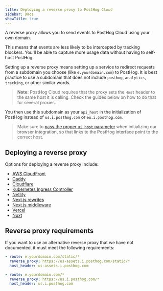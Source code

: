 ```yaml
---
title: Deploying a reverse proxy to PostHog Cloud
sidebar: Docs
showTitle: true
---
```


A reverse proxy allows you to send events to PostHog Cloud using your own domain.

This means that events are less likely to be intercepted by tracking blockers. You'll be able to capture more usage data without having to self-host PostHog.

Setting up a reverse proxy means setting up a service to redirect requests from a subdomain you choose (like `e.yourdomain.com`) to PostHog. It is best practice to use a subdomain that does not include `posthog`, `analytics`, `tracking`, or other similar words. 

> **Note:** PostHog Cloud requires that the proxy sets the `Host` header to the same host it is calling. Check the guides below on how to do that for several proxies.

You then use this subdomain as your `api_host` in the initialization of PostHog instead of `us.i.posthog.com` or `eu.i.posthog.com`.

> Make sure to [pass the proper `ui_host` parameter](/docs/libraries/js#config) when initializing our browser integration, so that links to the PostHog interface point to the correct host.

## Deploying a reverse proxy

Options for deploying a reverse proxy include:

- [AWS CloudFront](/docs/advanced/proxy/cloudfront)
- [Caddy](/docs/advanced/proxy/caddy)
- [Cloudflare](/docs/advanced/proxy/cloudflare)
- [Kubernetes Ingress Controller](/docs/advanced/proxy/kubernetes-ingress-controller)
- [Netlify](/docs/advanced/proxy/netlify)
- [Next.js rewrites](/docs/advanced/proxy/nextjs)
- [Next.js middleware](/docs/advanced/proxy/nextjs-middleware)
- [Vercel](/docs/advanced/proxy/vercel)
- [Nuxt](/docs/advanced/proxy/nuxt)

## Reverse proxy requirements

If you want to use an alternative reverse proxy that we have not documented, it must meet the following requirements:

```yaml
- route: e.yourdomain.com/static/*
  reverse_proxy: https://us-assets.i.posthog.com/static/*
  host_header: us-assets.i.posthog.com

- route: e.yourdomain.com/*
  reverse_proxy: https://us.i.posthog.com/*
  host_header: us.i.posthog.com
```

